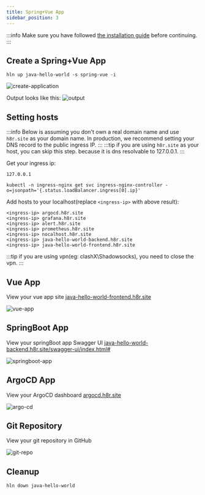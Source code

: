 ```yaml
---
title: Spring+Vue App
sidebar_position: 3
---
```


:::info
Make sure you have followed [the installation guide](/docs/getting_started/installation) before continuing.
:::

## Create a Spring+Vue App
```shell
hln up java-hello-world -s spring-vue -i
```
![create-application](/img/docs/tutorial/spring-vue/create-application.png)

Output looks like this:
![output](/img/docs/tutorial/spring-vue/create-output.png)

## Setting hosts
:::info
Below is assuming you don't own a real domain name and use `h8r.site` as your domain name.
In production, we recommend setting your DNS record to the public ingress IP.
:::
:::tip
if you are using `h8r.site` as your host, you can skip this step. because it is dns resolvable to 127.0.0.1.
:::

Get your ingress ip:
<Tabs>
  <TabItem value="localhost" label="Kind/Minikube" default>

  ```shell
  127.0.0.1
  ```

  </TabItem>
  <TabItem value="cloud" label="Cloud" >

  ```shell
  kubectl -n ingress-nginx get svc ingress-nginx-controller -o=jsonpath='{.status.loadBalancer.ingress[0].ip}'
  ```

  </TabItem>
</Tabs>

Add hosts to your localhost(replace `<ingress-ip>` with above result):
```
<ingress-ip> argocd.h8r.site
<ingress-ip> grafana.h8r.site
<ingress-ip> alert.h8r.site
<ingress-ip> prometheus.h8r.site
<ingress-ip> nocalhost.h8r.site
<ingress-ip> java-hello-world-backend.h8r.site
<ingress-ip> java-hello-world-frontend.h8r.site
```

:::tip
if you are using vpn(eg: clashX\Shadowsocks), you need to close the vpn.
:::

## Vue App
View your vue app site [java-hello-world-frontend.h8r.site](http://java-hello-world-frontend.h8r.site)

![vue-app](/img/docs/tutorial/spring-vue/vue-app.png)

## SpringBoot App
View your springBoot app Swagger UI [java-hello-world-backend.h8r.site/swagger-ui/index.html#](http://java-hello-world-backend.h8r.site/swagger-ui/index.html#)

![springboot-app](/img/docs/tutorial/spring-vue/springboot-app.png)

## ArgoCD App
View your ArgoCD dashboard [argocd.h8r.site](http://argocd.h8r.site/)

![argo-cd](/img/docs/tutorial/spring-vue/argocd-app.png)

## Git Repository
View your git repository in GitHub

![git-repo](/img/docs/tutorial/spring-vue/git-repository.png)

## Cleanup
```shell
hln down java-hello-world
```
